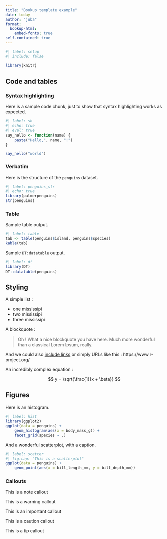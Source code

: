```yaml
---
title: "Bookup template example"
date: today
author: "juba"
format:
  bookup-html:
    embed-fonts: true
self-contained: true
---
```



```r
#| label: setup
#| include: false

library(knitr)
```

## Code and tables

### Syntax highlighting

Here is a sample code chunk, just to show that syntax highlighting works as expected.

```r
#| label: sh
#| echo: true
#| eval: true
say_hello <- function(name) {
    paste("Hello,", name, "!")
}

say_hello("world")
```


### Verbatim

Here is the structure of the `penguins` dataset.

```r
#| label: penguins_str
#| echo: true
library(palmerpenguins)
str(penguins)
```

### Table

Sample table output.

```r
#| label: table
tab <- table(penguins$island, penguins$species)
kable(tab)
```

Sample `DT:datatable` output.

```r
#| label: dt
library(DT)
DT::datatable(penguins)
```


## Styling

A simple list : 

- one mississipi
- two mississipi
- three mississipi


A blockquote :

> Oh ! What a nice blockquote you have here. Much more wonderful than a classical Lorem Ipsum, really.

And we could also [include links](https://www.r-project.org/) or simply URLs like this : https://www.r-project.org/

An incredibly complex equation :

$$ y = \sqrt{\frac{1}{x + \beta}} $$


## Figures

Here is an histogram.

```r
#| label: hist
library(ggplot2)
ggplot(data = penguins) +
    geom_histogram(aes(x = body_mass_g)) +
    facet_grid(species ~ .)

```

And a wonderful scatterplot, with a caption.

```r
#| label: scatter
#| fig.cap: "This is a scatterplot"
ggplot(data = penguins) +
    geom_point(aes(x = bill_length_mm, y = bill_depth_mm))
```


### Callouts


::: {.callout-note}
This is a note callout
:::

::: {.callout-warning}
This is a warning callout
:::

::: {.callout-important}
This is an important callout
:::

::: {.callout-caution}
This is a caution callout
:::

::: {.callout-tip}
This is a tip callout
:::

